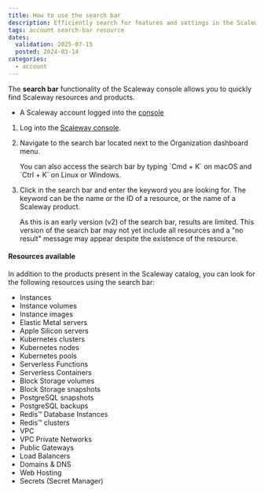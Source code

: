 ```yaml
---
title: How to use the search bar
description: Efficiently search for features and settings in the Scaleway console.
tags: account search-bar resource
dates:
  validation: 2025-07-15
  posted: 2024-03-14
categories:
  - account
---
```



The **search bar** functionality of the Scaleway console allows you to quickly find Scaleway resources and products.

<Requirements />

- A Scaleway account logged into the [console](https://console.scaleway.com)

1. Log into the [Scaleway console](https://console.scaleway.com).

2. Navigate to the search bar located next to the Organization dashboard menu.

    <Message type="tip">
      You can also access the search bar by typing `Cmd + K` on macOS and `Ctrl + K` on Linux or Windows.
    </Message>

3. Click in the search bar and enter the keyword you are looking for. The keyword can be the name or the ID of a resource, or the name of a Scaleway product.

    <Message type="note">
    As this is an early version (v2) of the search bar, results are limited. This version of the search bar may not yet include all resources and a "no result" message may appear despite the existence of the resource.
    </Message>

#### Resources available

In addition to the products present in the Scaleway catalog, you can look for the following resources using the search bar:

- Instances
- Instance volumes
- Instance images
- Elastic Metal servers
- Apple Silicon servers
- Kubernetes clusters
- Kubernetes nodes
- Kubernetes pools
- Serverless Functions
- Serverless Containers
- Block Storage volumes
- Block Storage snapshots
- PostgreSQL snapshots
- PostgreSQL backups
- Redis™ Database Instances
- Redis™ clusters
- VPC
- VPC Private Networks
- Public Gateways
- Load Balancers
- Domains & DNS
- Web Hosting
- Secrets (Secret Manager)
